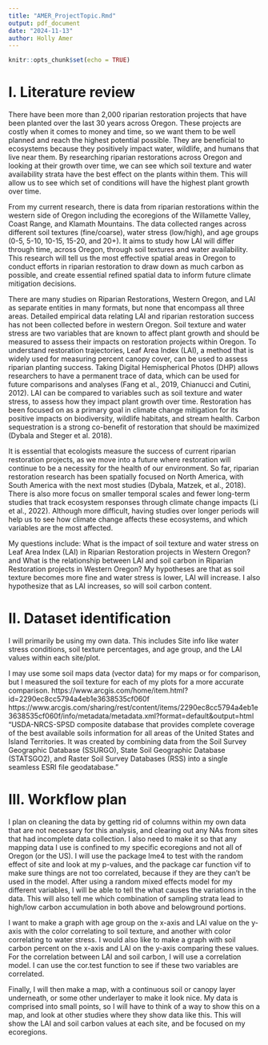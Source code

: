 ```yaml
---
title: "AMER_ProjectTopic.Rmd"
output: pdf_document
date: "2024-11-13"
author: Holly Amer
---
```

 
```r
knitr::opts_chunk$set(echo = TRUE)
```

# I. Literature review

 There have been more than 2,000 riparian restoration projects that have been planted over the last 30 years across Oregon. These projects are costly when it comes to money and time, so we want them to be well planned and reach the highest potential possible. They are beneficial to ecosystems because they positively impact water, wildlife, and humans that live near them. By researching riparian restorations across Oregon and looking at their growth over time, we can see which soil texture and water availability strata have the best effect on the plants within them. This will allow us to see which set of conditions will have the highest plant growth over time. 
 
  From my current research, there is data from riparian restorations within the western side of Oregon including the ecoregions of the Willamette Valley, Coast Range, and Klamath Mountains. The data collected ranges across different soil textures (fine/coarse), water stress (low/high), and age groups (0-5, 5-10, 10-15, 15-20, and 20+). It aims to study how LAI will differ through time, across Oregon, through soil textures and water availability. This research will tell us the most effective spatial areas in Oregon to conduct efforts in riparian restoration to draw down as much carbon as possible, and create essential refined spatial data to inform future climate mitigation decisions.
 
  There are many studies on Riparian Restorations, Western Oregon, and LAI as separate entities in many formats, but none that encompass all three areas. Detailed empirical data relating LAI and riparian restoration success has not been collected before in western Oregon. Soil texture and water stress are two variables that are known to affect plant growth and should be measured to assess their impacts on restoration projects within Oregon. To understand restoration trajectories, Leaf Area Index (LAI), a method that is widely used for measuring percent canopy cover, can be used to assess riparian planting success. Taking Digital Hemispherical Photos (DHP) allows researchers to have a permanent trace of data, which can be used for future comparisons and analyses (Fang et al., 2019, Chianucci and Cutini, 2012). LAI can be compared to variables such as soil texture and water stress, to assess how they impact plant growth over time. Restoration has been focused on as a primary goal in climate change mitigation for its positive impacts on biodiversity, wildlife habitats, and stream health. Carbon sequestration is a strong co-benefit of restoration that should be maximized (Dybala and Steger et al. 2018). 
  
  It is essential that ecologists measure the success of current riparian restoration projects, as we move into a future where restoration will continue to be a necessity for the health of our environment. So far, riparian restoration research has been spatially focused on North America, with South America with the next most studies (Dybala, Matzek, et al., 2018). There is also more focus on smaller temporal scales and fewer long-term studies that track ecosystem responses through climate change impacts (Li et al., 2022). Although more difficult, having studies over longer periods will help us to see how climate change affects these ecosystems, and which variables are the most affected. 
  
  My questions include: What is the impact of soil texture and water stress on Leaf Area Index (LAI) in Riparian Restoration projects in Western Oregon?
  and What is the relationship between LAI and soil carbon in Riparian Restoration projects in Western Oregon?
  My hypotheses are that as soil texture becomes more fine and water stress is lower, LAI will increase. I also hypothesize that as LAI increases, so will soil carbon content. 
 

# II. Dataset identification

I will primarily be using my own data. This includes Site info like water stress conditions, soil texture percentages, and age group, and the LAI values within each site/plot. 

I may use some soil maps data (vector data) for my maps or for comparison, but I measured the soil texture for each of my plots for a more accurate comparison. https://www.arcgis.com/home/item.html?id=2290ec8cc5794a4eb1e3638535cf060f
https://www.arcgis.com/sharing/rest/content/items/2290ec8cc5794a4eb1e3638535cf060f/info/metadata/metadata.xml?format=default&output=html 
"USDA-NRCS-SPSD composite database that provides complete coverage of the best available soils information for all areas of the United States and Island Territories. It was created by combining data from the Soil Survey Geographic Database (SSURGO), State Soil Geographic Database (STATSGO2), and Raster Soil Survey Databases (RSS) into a single seamless ESRI file geodatabase."

# III. Workflow plan

I plan on cleaning the data by getting rid of columns within my own data that are not necessary for this analysis, and clearing out any NAs from sites that had incomplete data collection. I also need to make it so that any mapping data I use is confined to my specific ecoregions and not all of Oregon (or the US).
I will use the package lme4 to test with the random effect of site and look at my p-values, and the package car function vif to make sure things are not too correlated, because if they are they can't be used in the model. After using a random mixed effects model for my different variables, I will be able to tell the what causes the variations in the data. This will also tell me which combination of sampling strata lead to high/low carbon accumulation in both above and belowground portions. 

I want to make a graph with age group on the x-axis and LAI value on the y-axis with the color correlating to soil texture, and another with color correlating to water stress. I would also like to make a graph with soil carbon percent on the x-axis and LAI on the y-axis comparing these values. For the correlation between LAI and soil carbon, I will use a correlation model. I can use the cor.test function to see if these two variables are correlated.

Finally, I will then make a map, with a continuous soil or canopy layer underneath, or some other underlayer to make it look nice. My data is comprised into small points, so I will have to think of a way to show this on a map, and look at other studies where they show data like this. This will show the LAI and soil carbon values at each site, and be focused on my ecoregions. 

